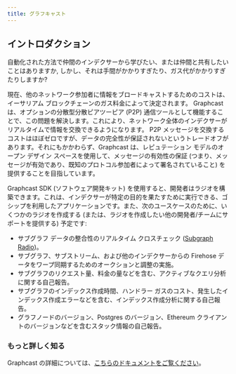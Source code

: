 ```yaml
---
title: グラフキャスト
---
```


## イントロダクション

自動化された方法で仲間のインデクサーから学びたい、または仲間と共有したいことはありますか, しかし、それは手間がかかりすぎたり、ガス代がかかりすぎたりしますか?

現在、他のネットワーク参加者に情報をブロードキャストするためのコストは、イーサリアム ブロックチェーンのガス料金によって決定されます。 Graphcast は、オプションの分散型分散ピアツーピア (P2P) 通信ツールとして機能することで、この問題を解決します。これにより、ネットワーク全体のインデクサーがリアルタイムで情報を交換できるようになります。 P2P メッセージを交換するコストはほぼゼロですが、データの完全性が保証されないというトレードオフがあります。それにもかかわらず、Graphcast は、レピュテーション モデルのオープン デザイン スペースを使用して、メッセージの有効性の保証 (つまり、メッセージが有効であり、既知のプロトコル参加者によって署名されていること) を提供することを目指しています。

Graphcast SDK (ソフトウェア開発キット) を使用すると、開発者はラジオを構築できます。これは、インデクサーが特定の目的を果たすために実行できる、ゴシップを利用したアプリケーションです。また、次のユースケースのために、いくつかのラジオを作成する (または、ラジオを作成したい他の開発者/チームにサポートを提供する) 予定です:

- サブグラフ データの整合性のリアルタイム クロスチェック ([Subgraph Radio](https://docs.graphops.xyz/graphcast/radios/subgraph-radio))。
- サブグラフ、サブストリーム、および他のインデクサーからの Firehose データをワープ同期するためのオークションと調整の実施。
- サブグラフのリクエスト量、料金の量などを含む、アクティブなクエリ分析に関する自己報告。
- サブグラフのインデックス作成時間、ハンドラー ガスのコスト、発生したインデックス作成エラーなどを含む、インデックス作成分析に関する自己報告。
- グラフノードのバージョン、Postgres のバージョン、Ethereum クライアントのバージョンなどを含むスタック情報の自己報告。

### もっと詳しく知る

Graphcast の詳細については、[こちらのドキュメントをご覧ください](https://docs.graphops.xyz/graphcast/intro)。
